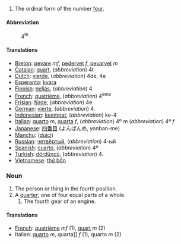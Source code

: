 # The ordinal form of the number [[four]].

====Abbreviation====
:4<sup>th</sup>

====Translations====

*[[Breton]]: [[pevare]] ''mf'', [[pedervet]] ''f'', [[pevarvet]] ''m''
*[[Catalan]]: [[quart]], (''abbreviation'') 4t
*[[Dutch]]: [[vierde]], (''abbreviation'') 4de, 4e
*[[Esperanto]]: [[kvara]]
*[[Finnish]]: [[neljäs]], (''abbreviation'') 4.
*[[French]]: [[quatrième]], (''abbreviation'') 4<sup>ème</sup>
*[[Frisian]]: [[fjirde]], (''abbreviation'') 4e
*[[German]]: [[vierte]], (''abbreviation'') 4.
*[[Indonesian]]: [[keempat]], (''abbreviation'') ke-4
*[[Italian]]: [[quarto]] ''m'', [[quarta]] ''f'', (''abbreviation'') 4º ''m'' (''abbreviation'') 4ª ''f''
*[[Japanese]]: [[四番目]] (よんばんめ, yonban-me)
*[[Manchu]]: ([[duici]])
*[[Russian]]: [[четвёртый]], (''abbreviation'') 4-ый
*[[Spanish]]: [[cuarto]], (''abbreviation'') 4º
*[[Turkish]]: [[dördüncü]], (''abbreviation'') 4.
*[[Vietnamese]]: [[thứ bốn]]

===Noun===

#The person or thing in the fourth position.
#A [[quarter]]; one of four equal parts of a whole.
##The fourth gear of an engine.

====Translations====

*[[French]]: [[quatrième]] ''mf'' (1), [[quart]] ''m'' (2)
* Italian: [[quarto]] ''m'', quarta]] ''f'' (1), quarto ''m'' (2)